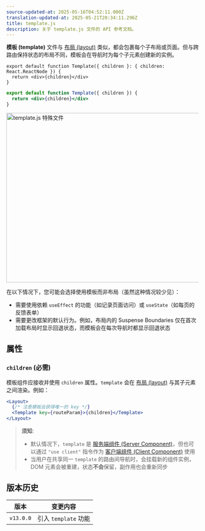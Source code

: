```yaml
---
source-updated-at: 2025-05-16T04:52:11.000Z
translation-updated-at: 2025-05-21T20:34:11.296Z
title: template.js
description: 关于 template.js 文件的 API 参考文档。
---
```


**模板 (template)** 文件与 [布局 (layout)](/docs/app/building-your-application/routing/pages-and-layouts#layouts) 类似，都会包裹每个子布局或页面。但与跨路由保持状态的布局不同，模板会在导航时为每个子元素创建新的实例。

```tsx filename="app/template.tsx" switcher
export default function Template({ children }: { children: React.ReactNode }) {
  return <div>{children}</div>
}
```

```jsx filename="app/template.jsx" switcher
export default function Template({ children }) {
  return <div>{children}</div>
}
```

<Image
  alt="template.js 特殊文件"
  srcLight="/docs/light/template-special-file.png"
  srcDark="/docs/dark/template-special-file.png"
  width="1600"
  height="444"
/>

在以下情况下，您可能会选择使用模板而非布局（虽然这种情况较少见）：

- 需要使用依赖 `useEffect` 的功能（如记录页面访问）或 `useState`（如每页的反馈表单）
- 需要更改框架的默认行为。例如，布局内的 Suspense Boundaries 仅在首次加载布局时显示回退状态，而模板会在每次导航时都显示回退状态

## 属性

### `children` (必需)

模板组件应接收并使用 `children` 属性。`template` 会在 [布局 (layout)](/docs/app/api-reference/file-conventions/layout) 与其子元素之间渲染。例如：

```jsx filename="Output"
<Layout>
  {/* 注意模板会获得唯一的 key */}
  <Template key={routeParam}>{children}</Template>
</Layout>
```

> **须知**:
>
> - 默认情况下，`template` 是 [服务端组件 (Server Component)](/docs/app/building-your-application/rendering/server-components)，但也可以通过 `"use client"` 指令作为 [客户端组件 (Client Component)](/docs/app/building-your-application/rendering/client-components) 使用
> - 当用户在共享同一 `template` 的路由间导航时，会挂载新的组件实例，DOM 元素会被重建，状态**不会**保留，副作用也会重新同步

## 版本历史

| 版本      | 变更内容                |
| --------- | ---------------------- |
| `v13.0.0` | 引入 `template` 功能    |